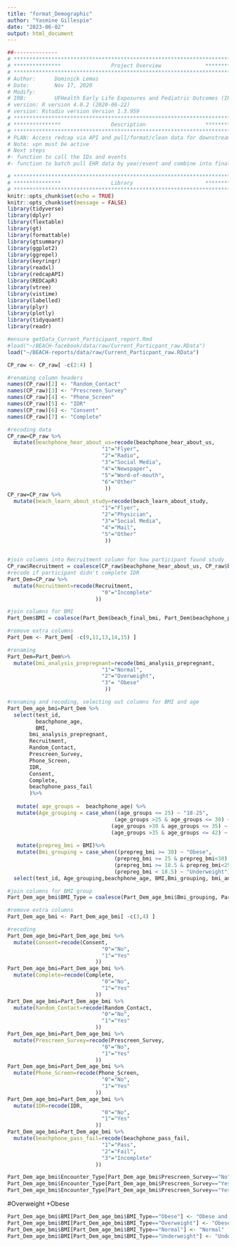 ---
title: "format_Demographic"
author: "Yasmine Gillespie"
date: "2023-06-02"
output: html_document
---
```{r, include=FALSE}
##-------------- 
# **************************************************************************** #
# ***************                Project Overview              *************** #
# **************************************************************************** #
# Author:      Dominick Lemas
# Date:        Nov 17, 2020 
# Modify:      
# IRB:         UFHealth Early Life Exposures and Pediatric Outcomes (IRB201601899) 
# version: R version 4.0.2 (2020-06-22)
# version: Rstudio version Version 1.3.959 
# **************************************************************************** #
# ***************                Description                   *************** #
# **************************************************************************** #
# PLAN: Access redcap via API and pull/format/clean data for downstream analysis.
# Note: vpn must be active
# Next steps
#- function to call the IDs and events
#- function to batch pull EHR data by year/event and combine into final dataset. 
```

```{r, message=FALSE,warning=FALSE, echo = FALSE}
# **************************************************************************** #
# ***************                Library                       *************** #
# **************************************************************************** #
knitr::opts_chunk$set(echo = TRUE)
knitr::opts_chunk$set(message = FALSE)
library(tidyverse)
library(dplyr)
library(flextable)
library(gt)
library(formattable)
library(gtsummary)
library(ggplot2)
library(ggrepel)
library(keyringr)
library(readxl)
library(redcapAPI)
library(REDCapR)
library(vtree)
library(vistime)
library(labelled)
library(plyr)
library(plotly)
library(tidyquant)
library(readr)
```

```{r, message=FALSE,warning=FALSE, echo = FALSE}
#ensure getData_Current_Participant_report.Rmd 
#load("~/BEACH-facebook/data/raw/Current_Particpant_raw.RData")
load("~/BEACH-reports/data/raw/Current_Particpant_raw.RData")
```

```{r, message=FALSE,warning=FALSE, echo = FALSE}
CP_raw <- CP_raw[ -c(2:4) ]
```

```{r, message=FALSE,warning=FALSE, echo = FALSE}
#renaming column headers
names(CP_raw)[2] <- "Random_Contact"
names(CP_raw)[3] <- "Prescreen_Survey"
names(CP_raw)[4] <- "Phone_Screen"
names(CP_raw)[5] <- "IDR"
names(CP_raw)[6] <- "Consent"
names(CP_raw)[7] <- "Complete"
```

```{r, message=FALSE,warning=FALSE, echo = FALSE}
#recoding data
CP_raw=CP_raw %>%
  mutate(beachphone_hear_about_us=recode(beachphone_hear_about_us,
                              "1"="Flyer",
                              "2"="Radio",
                              "3"="Social Media",
                              "4"="Newspaper",
                              "5"="Word-of-mouth",
                              "6"="Other"
                               ))
CP_raw=CP_raw %>%
  mutate(beach_learn_about_study=recode(beach_learn_about_study,
                              "1"="Flyer",
                              "2"="Physician",
                              "3"="Social Media",
                              "4"="Mail",
                              "5"="Other"
                               ))
                              
```


```{r, message=FALSE,warning=FALSE, echo = FALSE}
#join columns into Recruitment column for how participant found study
CP_raw$Recruitment = coalesce(CP_raw$beachphone_hear_about_us, CP_raw$beach_learn_about_study, CP_raw$IDR)
#recode if participant didn't complete IDR 
Part_Dem=CP_raw %>%
  mutate(Recruitment=recode(Recruitment,
                              "0"="Incomplete"
                            ))
```

```{r, message=FALSE,warning=FALSE, echo = FALSE}
#join columns for BMI
Part_Dem$BMI = coalesce(Part_Dem$beach_final_bmi, Part_Dem$beachphone_prepreg_bmi, Part_Dem$prescreen_prepreg_bmi)
```

```{r, message=FALSE,warning=FALSE, echo = FALSE}
#remove extra columns
Part_Dem <- Part_Dem[ -c(9,11,13,14,15) ]
```

```{r, message=FALSE,warning=FALSE, echo = FALSE}
#renaming
Part_Dem=Part_Dem%>%
  mutate(bmi_analysis_prepregnant=recode(bmi_analysis_prepregnant,
                              "1"="Normal",
                              "2"="Overweight",
                              "3"= "Obese"
                               ))
```

```{r, message=FALSE,warning=FALSE, echo = FALSE}
#renaming and recoding, selecting out columns for BMI and age
Part_Dem_age_bmi=Part_Dem %>%
  select(test_id,
         beachphone_age,
         BMI,
       bmi_analysis_prepregnant,
       Recruitment,
       Random_Contact,
       Prescreen_Survey,
       Phone_Screen,
       IDR,
       Consent,
       Complete,
       beachphone_pass_fail
       )%>%
  
   mutate( age_groups =  beachphone_age) %>%
   mutate(Age_grouping = case_when((age_groups <= 25) ~ "18-25",
                                  (age_groups >25 & age_groups <= 30) ~ "26-30",
                                 (age_groups >30 & age_groups <= 35) ~ "31-35",
                                 (age_groups >35 & age_groups <= 42) ~ "36-42"))%>%
                                  
   mutate(prepreg_bmi = BMI)%>%
   mutate(Bmi_grouping = case_when((prepreg_bmi >= 30) ~ "Obese",
                                  (prepreg_bmi >= 25 & prepreg_bmi<30) ~ "Overweight",
                                  (prepreg_bmi >= 18.5 & prepreg_bmi<25) ~ "Normal",
                                  (prepreg_bmi < 18.5) ~ "Underweight"))%>%
  select(test_id, Age_grouping,beachphone_age, BMI,Bmi_grouping, bmi_analysis_prepregnant, Recruitment, Consent,Complete, beachphone_pass_fail, Random_Contact,Prescreen_Survey,Phone_Screen, IDR)
```

```{r, message=FALSE,warning=FALSE, echo = FALSE}
#join columns for BMI group
Part_Dem_age_bmi$BMI_Type = coalesce(Part_Dem_age_bmi$Bmi_grouping, Part_Dem_age_bmi$bmi_analysis_prepregnant)
```

```{r, message=FALSE,warning=FALSE, echo = FALSE}
#remove extra columns
Part_Dem_age_bmi <- Part_Dem_age_bmi[ -c(3,4) ]
```

```{r, message=FALSE,warning=FALSE, echo = FALSE}
#recoding
Part_Dem_age_bmi=Part_Dem_age_bmi %>%
  mutate(Consent=recode(Consent,
                              "0"="No",
                              "1"="Yes"
                            ))
Part_Dem_age_bmi=Part_Dem_age_bmi %>%
  mutate(Complete=recode(Complete,
                              "0"="No",
                              "1"="Yes"
                            ))
Part_Dem_age_bmi=Part_Dem_age_bmi %>%
  mutate(Random_Contact=recode(Random_Contact,
                              "0"="No",
                              "1"="Yes"
                            ))
Part_Dem_age_bmi=Part_Dem_age_bmi %>%
  mutate(Prescreen_Survey=recode(Prescreen_Survey,
                              "0"="No",
                              "1"="Yes"
                            ))
Part_Dem_age_bmi=Part_Dem_age_bmi %>%
  mutate(Phone_Screen=recode(Phone_Screen,
                              "0"="No",
                              "1"="Yes"
                            ))
Part_Dem_age_bmi=Part_Dem_age_bmi %>%
  mutate(IDR=recode(IDR,
                              "0"="No",
                              "1"="Yes"
                            ))
Part_Dem_age_bmi=Part_Dem_age_bmi %>%
  mutate(beachphone_pass_fail=recode(beachphone_pass_fail,
                              "1"="Pass",
                              "2"="Fail",
                              "3"="Incomplete"
                            ))
```

```{r, message=FALSE,warning=FALSE, echo = FALSE}
Part_Dem_age_bmi$Encounter_Type[Part_Dem_age_bmi$Prescreen_Survey=="No" & Part_Dem_age_bmi$Phone_Screen=="Yes" ] <- "Phone Screen"
Part_Dem_age_bmi$Encounter_Type[Part_Dem_age_bmi$Prescreen_Survey=="Yes" & Part_Dem_age_bmi$Phone_Screen=="No" ] <- "Prescreen"
Part_Dem_age_bmi$Encounter_Type[Part_Dem_age_bmi$Prescreen_Survey=="Yes" & Part_Dem_age_bmi$Phone_Screen=="Yes" ] <- "Both"
```

#Overweight +Obese
```{r, message=FALSE,warning=FALSE, echo = FALSE}
Part_Dem_age_bmi$BMI[Part_Dem_age_bmi$BMI_Type=="Obese"] <- "Obese and Overweight"
Part_Dem_age_bmi$BMI[Part_Dem_age_bmi$BMI_Type=="Overweight"] <- "Obese and Overweight"
Part_Dem_age_bmi$BMI[Part_Dem_age_bmi$BMI_Type=="Normal"] <- "Normal"
Part_Dem_age_bmi$BMI[Part_Dem_age_bmi$BMI_Type=="Underweight"] <- "Underweight"

```


